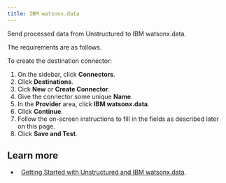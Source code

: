 ```yaml
---
title: IBM watsonx.data
---
```



<FirstTimeUIDestinationConnector />

Send processed data from Unstructured to IBM watsonx.data.

The requirements are as follows.


<IBMWatsonxdataPrerequisites />

To create the destination connector:

1. On the sidebar, click **Connectors**.
2. Click **Destinations**.
3. Cick **New** or **Create Connector**.
4. Give the connector some unique **Name**.
5. In the **Provider** area, click **IBM watsonx.data**.
6. Click **Continue**. 
7. Follow the on-screen instructions to fill in the fields as described later on this page.
8. Click **Save and Test**.


<IBMWatsonxdataFields />

## Learn more 

- <Icon icon="blog" />&nbsp;&nbsp;[Getting Started with Unstructured and IBM watsonx.data](https://unstructured.io/blog/getting-started-with-unstructured-and-ibm-watsonx-data).